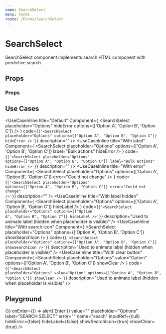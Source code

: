 ```yaml
---
name: SearchSelect
menu: Forms
route: /Forms/SearchSelect
---
```



# SearchSelect

SearchSelect component implements search HTML component with predictive search.

## Props
### Props
<Props of={SearchSelectPropsComponent} />

## Use Cases
<UseCaseInline
  title="Default"
  Component={
    <SearchSelect placeholder="Options" hideError options={['Option A', 'Option B', 'Option C']} />
  }
  code={<code>{'<SearchSelect placeholder="Options" options={["Option A", "Option B", "Option C"]} hideError />'}</code>}
  description=""
/>
<UseCaseInline
  title="With label"
  Component={
    <SearchSelect placeholder="Options" options={['Option A', 'Option B', 'Option C']} label="Bulk actions" hideError />
  }
  code={<code>{'<SearchSelect placeholder="Options" options={["Option A", "Option B", "Option C"]} label="Bulk actions" hideError />'}</code>}
  description=""
/>
<UseCaseInline
  title="With error"
  Component={
    <SearchSelect placeholder="Options" options={['Option A', 'Option B', 'Option C']} error="Could not change" />
  }
  code={<code>{'<SearchSelect placeholder="Options" options={["Option A", "Option B", "Option C"]} error="Could not change" />'}</code>}
  description=""
/>
<UseCaseInline
  title="With label hidden"
  Component={
    <SearchSelect placeholder="Options" options={['Option A', 'Option B', 'Option C']} hideLabel />
  }
  code={<code>{'<SearchSelect placeholder="Options" options={["Option A", "Option B", "Option C"]} hideLabel />'}</code>}
  description="Used to animate label (hidden when placeholder is visible)"
/>
<UseCaseInline
  title="With search icon"
  Component={
    <SearchSelect placeholder="Options" options={['Option A', 'Option B', 'Option C']} showSearchIcon />
  }
  code={<code>{'<SearchSelect placeholder="Options" options={["Option A", "Option B", "Option C"]} showSearchIcon />'}</code>}
  description="Used to animate label (hidden when placeholder is visible)"
/>
<UseCaseInline
  title="With clear button"
  Component={
    <SearchSelect placeholder="Options" value="Option" options={['Option A', 'Option B', 'Option C']} showClear />
  }
  code={<code>{'<SearchSelect placeholder="Options" value="Option" options={["Option A", "Option B", "Option C"]} showClear />'}</code>}
  description="Used to animate label (hidden when placeholder is visible)"
/>

## Playground

<Playground>
  <SearchSelect
    options={['Option A', 'Option B', 'Option C']}
    onChange={() => {}}
    onEnter={() => alert('Enter')}
    value=""
    placeholder="Options"
    label="SEARCH SELECT"
    error=""
    name="seach"
    inputRef={null}
    hideError={false}
    hideLabel={false}
    showSearchIcon={true}
    showClear={true}
  />
</Playground>
